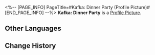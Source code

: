 <%-- [PAGE_INFO]
PageTitle=#Kafka: Dinner Party (Profile Picture)#
[END_PAGE_INFO] --%>
{{Item Infobox
|title       = Kafka: Dinner Party
|id          = 200107
|image       = Item Kafka- Dinner Party.png
|type        = Profile Picture
|invCategory = 
|rarity      = 5
|effect      = Avatar reward obtained from unlocking Nameless Honor.
|description = Kafka on a special mission.
}}
{{Description|''"Promise me, forget everything about tonight."''}}
'''Kafka: Dinner Party''' is a [[Profile Picture]].

==Other Languages==
{{Other Languages
|en   = Kafka: Dinner Party
|zhs  = 卡芙卡•夜宴
|zht  = 卡芙卡•夜宴
|ja   = カフカ・夜宴
|ko   = 카프카•저녁 연회
|es   = Kafka: Cena de gala
|fr   = Kafka : Dîner de fête
|ru   = Кафка: Вечерний пир
|th   = Kafka - งานเลี้ยงมื้อค่ำ
|vi   = Kafka - Tiệc Đêm
|de   = Kafka: Dinnerparty
|id   = Kafka - Perjamuan Malam
|pt   = Kafka: Festa de Jantar
}}

==Change History==
{{Change History|1.2}}